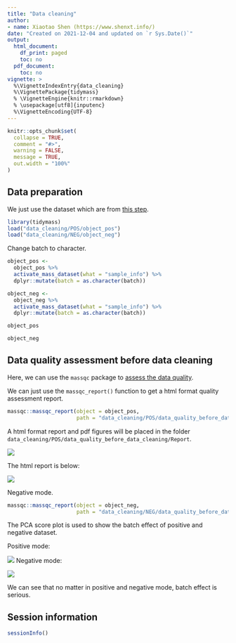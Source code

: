 ```yaml
---
title: "Data cleaning"
author:
- name: Xiaotao Shen (https://www.shenxt.info/)
date: "Created on 2021-12-04 and updated on `r Sys.Date()`"
output:
  html_document:
    df_print: paged
    toc: no
  pdf_document:
    toc: no
vignette: >
  %\VignetteIndexEntry{data_cleaning}
  %\VignettePackage{tidymass}
  % \VignetteEngine{knitr::rmarkdown}
  % \usepackage[utf8]{inputenc}
  %\VignetteEncoding{UTF-8}
---
```


```r
knitr::opts_chunk$set(
  collapse = TRUE,
  comment = "#>",
  warning = FALSE,
  message = TRUE,
  out.width = "100%"
)
```

## **Data preparation**

We just use the dataset which are from [this step](https://tidymass.github.io/tidymass/articles/explore_data.html).

```r
library(tidymass)
load("data_cleaning/POS/object_pos")
load("data_cleaning/NEG/object_neg")
```

Change batch to character.

```r
object_pos <- 
  object_pos %>% 
  activate_mass_dataset(what = "sample_info") %>% 
  dplyr::mutate(batch = as.character(batch))

object_neg <- 
  object_neg %>% 
  activate_mass_dataset(what = "sample_info") %>% 
  dplyr::mutate(batch = as.character(batch))
```

```r
object_pos
```

```r
object_neg
```

## Data quality assessment before data cleaning

Here, we can use the `massqc` package to [assess the data quality](https://tidymass.github.io/massqc/).

We can just use the `massqc_report()` function to get a html format quality assessment report.

```r
massqc::massqc_report(object = object_pos, 
                      path = "data_cleaning/POS/data_quality_before_data_cleaning")
```

A html format report and pdf figures will be placed in the folder `data_cleaning/POS/data_quality_before_data_cleaning/Report`.

![](figures/Screen-Shot-3.png)

The html report is below:

![](figures/Screen-Shot-6.png)

Negative mode.

```r
massqc::massqc_report(object = object_neg, 
                      path = "data_cleaning/NEG/data_quality_before_data_cleaning")
```


The PCA score plot is used to show the batch effect of positive and negative dataset.

Positive mode:

![](figures/Screen-Shot-4.png)
Negative mode:

![](figures/Screen-Shot-5.png)

We can see that no matter in positive and negative mode, batch effect is serious.


## **Session information**

```r
sessionInfo()
```
